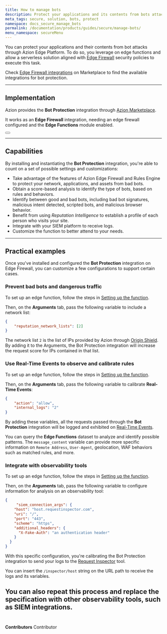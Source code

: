 ```yaml
---
title: How to manage bots
description: Protect your applications and its contents from bots attacks with a Marketplace integration.
meta_tags: secure, solution, bots, protect
namespace: docs_secure_manage_bots
permalink: /documentation/products/guides/secure/manage-bots/
menu_namespace: secureMenu
---
```



You can protect your applications and their contents from bot attacks through Azion Edge Platform. To do so, you leverage on edge functions and allow a serverless solution aligned with [Edge Firewall](/en/documentation/products/secure/edge-firewall/) security policies to execute this task.

Check [Edge Firewall integrations](/en/documentation/products/marketplace/integrations/#edge-firewall-functions) on Marketplace to find the available integrations for bot protection.

---

## Implementation

Azion provides the **Bot Protection** integration through [Azion Marketplace](/en/documentation/products/marketplace/).

It works as an **Edge Firewall** integration, needing an edge firewall configured and the **Edge Functions** module enabled.

<Button href="/en/documentation/products/guides/bot-protection/" text="go to bot protection installation guide" variant="secondary" target="_blank"></Button>

---

## Capabilities

By installing and instantiating the **Bot Protection** integration, you're able to count on a set of possible settings and customizations:

- Take advantage of the features of Azion Edge Firewall and Rules Engine to protect your network, applications, and assets from bad bots.
- Obtain a score-based analysis to identify the type of bots, based on rules and behaviors.
- Identify between good and bad bots, including bad bot signatures, malicious intent detected, scripted bots, and malicious browser behavior.
- Benefit from using *Reputation Intelligence* to establish a profile of each person who visits your site.
- Integrate with your SIEM platform to receive logs.
- Customize the function to better attend to your needs.

---

## Practical examples

Once you've installed and configured the **Bot Protection** integration on Edge Firewall, you can customize a few configurations to support certain cases.

### Prevent bad bots and dangerous traffic

To set up an edge function, follow the steps in [Setting up the function](/en/documentation/products/guides/bot-protection/#setting-up-the-function).

Then, on the **Arguments** tab, pass the following variable to include a network list:

```json
{
    "reputation_network_lists": [2]
}
```

The network list `2` is the list of IPs provided by Azion through [Origin Shield](/en/documentation/products/secure/secure-infrastructure/). By adding it to the Arguments, the Bot Protection integration will increase the request score for IPs contained in that list.

### Use Real-Time Events to observe and calibrate rules

To set up an edge function, follow the steps in [Setting up the function](/en/documentation/products/guides/bot-protection/#setting-up-the-function).

Then, on the **Arguments** tab, pass the following variable to calibrate **Real-Time Events**:

```json
{
    "action": "allow",
    "internal_logs": "2"
}
```

By adding these variables, all the requests passed through the **Bot Protection** integration will be logged and exhibited on [Real-Time Events](/en/documentation/products/observe/real-time-events/).

You can query the **Edge Functions** dataset to analyze and identify possible patterns. The `message_content` variable can provide more specific information on `Remote Address`, `User-Agent`, geolocation, WAF behaviors such as matched rules, and more. 

### Integrate with observability tools

To set up an edge function, follow the steps in [Setting up the function](/en/documentation/products/guides/bot-protection/#setting-up-the-function).

Then, on the **Arguments** tab, pass the following variable to configure information for analysis on an observability tool:

```json
{
     "siem_connection_args": {
    "host": "host.requestinspector.com",
    "uri": "/",
    "port": "443",
    "scheme": "https",
    "additional_headers": {
      "X-Fake-Auth": "an authentication header"
    }
  }
}
```

With this specific configuration, you're calibrating the Bot Protection integration to send your logs to the [Request Inspector](https://requestinspector.com/) tool.

You can insert the `/inspector/host` string on the URL path to receive the logs and its variables.

You can also repeat this process and replace the specification with other observability tools, such as SIEM integrations.
<br /><br />
---

**Contributors** <ContributorList>Contributor</ContributorList>
